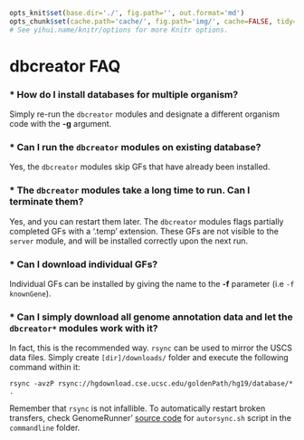```r

opts_knit$set(base.dir='./', fig.path='', out.format='md')
opts_chunk$set(cache.path='cache/', fig.path='img/', cache=FALSE, tidy=TRUE, fig.keep='high', echo=TRUE, dpi=300, out.width=700, prompt=FALSE, comment='##', results='markup', eval=FALSE)
# See yihui.name/knitr/options for more Knitr options.
```

dbcreator FAQ
========================================================

### * How do I install databases for multiple organism?

Simply re-run the `dbcreator` modules and designate a different organism code with the **-g** argument.

### * Can I run the `dbcreator` modules on existing database?

Yes, the `dbcreator` modules skip GFs that have already been installed.

### * The `dbcreator` modules take a long time to run. Can I terminate them?

Yes, and you can restart them later. The `dbcreator` modules flags partially completed GFs with a '.temp' extension. These GFs are not visible to the `server` module, and will be installed correctly upon the next run.

### * Can I download individual GFs?

Individual GFs can be installed by giving the name to the **-f** parameter (i.e `-f knownGene`).

### * Can I simply download all genome annotation data and let the `dbcreator*` modules work with it?

In fact, this is the recommended way. `rsync` can be used to mirror the USCS data files. Simply create `[dir]/downloads/` folder and execute the following command within it:

```
rsync -avzP rsync://hgdownload.cse.ucsc.edu/goldenPath/hg19/database/* .
```
Remember that `rsync` is not infallible. To automatically restart broken transfers, check GenomeRunner' [source code](https://github.com/mdozmorov/genome_runner/tree/master/commandline) for `autorsync.sh` script in the `commandline` folder.